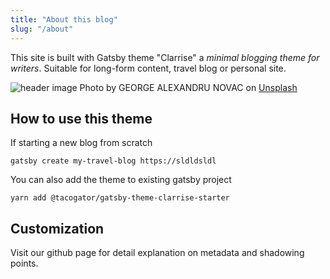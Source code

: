 ```yaml
---
title: "About this blog"
slug: "/about"
---
```

This site is built with Gatsby theme "Clarrise" a *minimal blogging theme for writers*.  Suitable for long-form content, travel blog or personal site.

![header image](./george-alexandru-novac-unsplash.jpg)
Photo by GEORGE ALEXANDRU NOVAC on [Unsplash](https://unsplash.com/@georgenovac)

## How to use this theme

If starting a new blog from scratch 
```
gatsby create my-travel-blog https://sldldsldl
```

You can also add the theme to existing gatsby project

```
yarn add @tacogator/gatsby-theme-clarrise-starter
```

## Customization

Visit our github page for detail explanation on metadata and shadowing points.